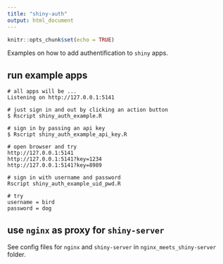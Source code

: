 ```yaml
---
title: "shiny-auth"
output: html_document
---
```


```r
knitr::opts_chunk$set(echo = TRUE)
```

Examples on how to add authentification to `shiny` apps.

## run example apps

```
# all apps will be ...
Listening on http://127.0.0.1:5141

# just sign in and out by clicking an action button
$ Rscript shiny_auth_example.R

# sign in by passing an api key
$ Rscript shiny_auth_example_api_key.R

# open browser and try
http://127.0.0.1:5141
http://127.0.0.1:5141?key=1234
http://127.0.0.1:5141?key=8989

# sign in with username and password
Rscript shiny_auth_example_uid_pwd.R

# try
username = bird
password = dog
```

## use `nginx` as proxy for `shiny-server`

See config files for `nginx` and `shiny-server` in `nginx_meets_shiny-server` folder.
